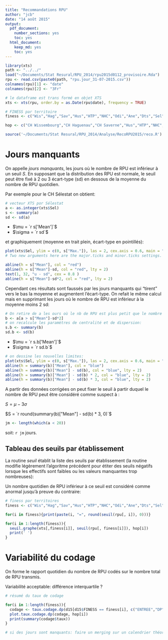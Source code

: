 ```yaml
---
title: "Recommandations RPU"
author: "jcb"
date: "14 août 2015"
output:
  pdf_document:
    number_sections: yes
    toc: yes
  html_document:
    keep_md: yes
    toc: yes
---
```


```r

library(xts)
path <- "../../"
load("~/Documents/Stat Resural/RPU_2014/rpu2015d0112_provisoire.Rda")
rpu <- read.csv(paste0(path, "rpu.jour_31-07-2015.csv"))
colnames(rpu)[1] <- "date"
colnames(rpu)[2] <- "3Fr"

# le dataframe est trans formé en objet XTS
xts <- xts(rpu, order.by = as.Date(rpu$date), frequency = TRUE)

# FINESS par territoire
finess <- c("Wis","Hag","Sav","Hus","HTP","NHC","Odi","Ane","Dts","Sel","Col","Geb","Mul","3Fr","Dia","Ros")

hop <- c("CH Wissembourg","CH Haguenau","CH Saverne","Hus","HTP","NHC","Cl.Ste Odile","Cl.Ste Anne","Cl.Diaconat Strasbourg","CH Sélestat","CH Colmar","CH Guebwiller","CH Mulhouse","CH St Louis","Diaconat Fonderie","Diaconat Roosvelt")

source('~/Documents/Stat Resural/RPU_2014/Analyse/RecoRPU2015/reco.R')

```


Jours manquants
===============

On appelle _jours manquants_, les jours où le nombre de RPU est inférieur à un seuil _S_. En supposant que la distribution des RPU est normale, le seuil peut être fixé à 2 ou 3 écart-type (sd) en dessous de la moyenne du nombre de RPU quotidien.

Par exemple pour le CH Sélestat on obtient:
```r
# vecteur XTS por Sélestat
a <- as.integer(xts$Sel)
s <- summary(a)
sd <- sd(a)
```
- $\mu = `r s['Mean']`$
- $\sigma = `r sd`$

et graphiquement (moyenne en trait plein, écart-type en pointillés):

```r
plot(xts$Sel, ylim = c(0, s["Max."]), las = 2, cex.axis = 0.6, main = "Nombre de RPU par jour en 2015", major.ticks= "weeks")
# Two new arguments here are the major.ticks and minor.ticks settings. The major.ticks argument represents the periods in which we wish to chop up the horizontal axis; it is chosen from the set {"years", "months", "weeks", "days", "hours", "minutes", "seconds"}

abline(h = s["Mean"], col = "red")
abline(h = s["Mean"]-sd, col = "red", lty = 2)
text(1, 32, "u - sd", cex = 0.8 )
abline(h = s["Mean"]-sd*2, col = "red", lty = 2)
```

Cependant ces résultats sont faussés par les jours manquants qui "tirent" vers le bas la moyenne et augmentent l'écart-type. On refait le même calcul mais en supprimant les jours où le nombre de RPU est inférieur à la moyenne moins 2 sd:

```r
# On retire de a les ours où le nb de RPU est plus petit que le nombre moyen de RPU - 2 sd:
b <- a[a > s["Mean"]-sd*2]
# on recalcule les paramètres de centralité et de dispersion:
s.b <- summary(b)
sd.b <- sd(b)

```

- $\mu = `r s.b['Mean']`$
- $\sigma = `r sd.b`$

```r
# on dessine les nouvelles limites:
plot(xts$Sel, ylim = c(0, s["Max."]), las = 2, cex.axis = 0.6, main = "Nombre de RPU par jour en 2015 (moyenne corrigée)", major.ticks= "weeks")
abline(h = summary(b)["Mean"], col = "blue")
abline(h = summary(b)["Mean"] - sd(b), col = "blue", lty = 2)
abline(h = summary(b)["Mean"] - sd(b) * 2, col = "blue", lty = 2)
abline(h = summary(b)["Mean"] - sd(b) * 3, col = "blue", lty = 2)
```

A partir des données corrigées on peut fixer le seuil à partir duquel le nombre de RPU peut être considéré comme suspect à :

$S = \mu - 3\sigma$

$S = `r round(summary(b)["Mean"] - sd(b) * 3, 0)`$


```r
jm <- length(which(a < 20))
```

soit: `r jm` jours.

Tableau des seuils par établissement
------------------------------------

La routine _seuil_ établit la liste des seuils par établissement (la routine modifie légèrement l'algoritme précédent pour étiter des seuils négatifs lorsque les effectifs sont faibles ou les valeurs manquantes trop nombreuses):

Un nombre quotidien de RPU inférieur à ce seuil est considéré comme anormal jusqu'à preuve du contraire:
```r
# finess par territoires
finess <- c("Wis","Hag","Sav","Hus","HTP","NHC","Odi","Ane","Dts","Sel","Col","Geb","Mul","3Fr","Dia","Ros")

for(i in finess){print(paste(i, "=", round(seuil(rpu[, i]), 0)))}

```



```r
for(i in 1:length(finess)){
  seuil.graphe(xts[,finess[i]], seuil(rpu[, finess[i]]), hop[i])
  print(' ')
}
```

Variabilité du codage
=====================

On forme le rapport quotidien du nombre de RPU codés sur le nombre total de RPU transmis.

Variabilité acceptable: différence interquartile ?

```r

# résumé du taux de codage

for(i in 1:length(finess)){
  codage <- taux.codage.dp(d15[d15$FINESS == finess[i], c("ENTREE","DP")])
  plot.taux.codage.dp(codage, hop[i])
  print(summary(codage$taux))
}

# si des jours sont manquants: faire un merging sur un calendrier théorique
```

